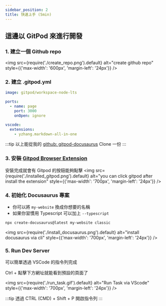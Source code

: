 ```yaml
---
sidebar_position: 2
title: 快速上手 (5min)
---
```


## 這邊以 GitPod 來進行開發

### 1. 建立一個 Github repo
<img
  src={require('./create_repo.png').default}
  alt="create github repo"
  style={{'max-width': '600px', 'margin-left': '24px'}} 
/>

### 2. 建立 .gitpod.yml
```yaml
image: gitpod/workspace-node-lts

ports:
  - name: page
    port: 3000
    onOpen: ignore

vscode:
  extensions:
    - yzhang.markdown-all-in-one
```

:::tip
以上能從我的 [github: gitpod-docusaurus](https://github.com/k1dave6412/gitpod-docusaurus/tree/main) Clone 一份
:::

### 3. 安裝 [Gitpod Browser Extension](https://www.gitpod.io/docs/configure/user-settings/browser-extension)
安裝完成就會有 Gitpod 的按鈕能夠點擊
<img
  src={require('./installed_gitpod.png').default}
  alt="you can click gitpod after install the extension"
  style={{'max-width': '700px', 'margin-left': '24px'}} 
/>

### 4. 初始化 Docusaurus 專案
* 你可以將 `my-website` 換成你想要的名稱
* 如果你習慣用 Typescript 可以加上 `--typescript`

```bash
npx create-docusaurus@latest my-website classic
```

<img
  src={require('./install_docusaurus.png').default}
  alt="install docusaurus via cli"
  style={{'max-width': '700px', 'margin-left': '24px'}} 
/>

### 5. Run Dev Server
可以簡單透過 VSCode 的指令列完成

Ctrl + 點擊下方網址就能看到預設的頁面了

<img
  src={require('./run_task.gif').default}
  alt="Run Task via VScode"
  style={{'max-width': '700px', 'margin-left': '24px'}} 
/>

:::tip
透過 CTRL (CMD) + Shift + P 開啟指令列
:::

